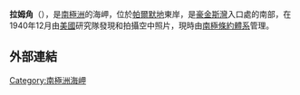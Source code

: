 {{coord|73|41|S|60|48|W|source:GNIS|display=title}}

'''拉姆角'''（{{lang-en|Lamb Point}}），是[[南極洲|南極洲]]的海岬，位於[[帕爾默地|帕爾默地]]東岸，是[[豪金斯灣|豪金斯灣]]入口處的南部，在1940年12月由[[美國|美國]]研究隊發現和拍攝空中照片，現時由[[南極條約體系|南極條約體系]]管理。

==外部連結==
{{cite gnis | type = antarid | id = 8419| name = Lamb Point | accessdate = 2013-05-24}}

{{Antarctica-geo-stub}}
[[Category:南極洲海岬|Category:南極洲海岬]]